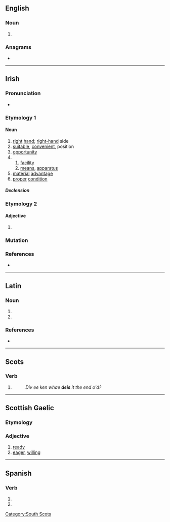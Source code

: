 ==English==

===Noun===
{{en-noun|es}}

# {{obsolete form of|dais|lang=en}}

{{Webster 1913}}

===Anagrams===
* {{anagrams|en|-side|Desi|Dies|Eids|IDEs|IEDs|Ides|SEID|Side|desi|dies|eids|ides|side|sied}}

----

==Irish==

===Pronunciation===
* {{IPA|/ˈdʲɛʃ/|lang=ga}}

===Etymology 1===
{{rfe|lang=ga}}

====Noun====
{{ga-noun|f|deise|deiseanna}}

# [[right]] [[hand]]; [[right-hand]] side
# [[suitable]], [[convenient]], position
# [[opportunity]]
#
## [[facility]]
## [[means]], [[apparatus]]
# [[material]] [[advantage]]
# [[proper]] [[condition]]

=====Declension=====
{{ga-decl-f2|d|eis|eise|pl=eiseanna}}

===Etymology 2===

====Adjective====
{{head|ga|adjective form}}

# {{inflection of|deas||voc|and|gen|m|s|;|{{lb|ga|archaic}}|dat|f|s|gloss=right (opposite of left)|lang=ga}}

===Mutation===
{{ga-mut-cons|d|eis}}

===References===
* {{R:ga:Ó Dónaill}}

----

==Latin==

===Noun===
{{la-noun-form|deīs}}

# {{inflection of|deus||dat|p|lang=la}}
# {{inflection of|deus||abl|p|lang=la}}

===References===
* {{R:du Cange}}

----

==Scots==

===Verb===
{{head|sco|verb form}}

# {{sco-third-person singular of|dei}}
#: ''Div ee ken whae '''deis''' it the end o'd?''

----

==Scottish Gaelic==

===Etymology===
{{rfe|lang=gd}}

===Adjective===
{{gd-adj}}

# [[ready]]
# [[eager]], [[willing]]

----

==Spanish==

===Verb===
{{head|es|verb form}}

# {{es-verb form of|mood=subj|tense=pres|num=p|pers=2|formal=n|ending=ar|dar}}
# {{es-verb form of|mood=imp|num=p|pers=2|formal=n|sense=-|ending=ar|dar}}

[[Category:South Scots]]